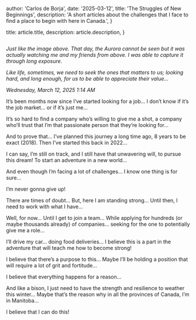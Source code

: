 
  author: 'Carlos de Borja',
  date: '2025-03-12',
  title: 'The Struggles of New Beginnings',
  description:
    'A short articles about the challenges that I face to find a place to begin with here in Canada.',
}

  title: article.title,
  description: article.description,
}


<Image src={designSystem} alt="" />

_Just like the image above. That day, the Aurora cannot be seen but it was actually watching me and my friends from above. I was able to capture it through long exposure._

_Like life, sometimes, we need to seek the ones that matters to us; looking hard, and long enough, for us to be able to appreciate their value..._

*Wednesday, March 12, 2025 1:14 AM*

It’s been months now since I’ve started looking for a job... I don’t know if it’s the job market... or if it’s just me...

It’s so hard to find a company who’s willing to give me a shot, a company who’ll trust that I’m that passionate person that they’re looking for...

And to prove that... I’ve planned this journey a long time ago, 8 years to be exact (2018). Then I’ve started this back in 2022...

I can say, I’m still on track, and I still have that unwavering will, to pursue this dream! To start an adventure in a new world...

And even though I’m facing a lot of challenges... I know one thing is for sure...

I’m never gonna give up!

There are times of doubt... But, here I am standing strong... Until then, I need to work with what I have...

Well, for now... Until I get to join a team... While applying for hundreds (or maybe thousands already) of companies... seeking for the one to potentially give me a role...

I’ll drive my car... doing food deliveries... I believe this is a part in the adventure that will teach me how to become strong!

I believe that there’s a purpose to this... Maybe I’ll be holding a position that will require a lot of grit and fortitude...

I believe that everything happens for a reason...

And like a bison, I just need to have the strength and resilience to weather this winter... Maybe that’s the reason why in all the provinces of Canada, I’m in Manitoba...

I believe that I can do this!



